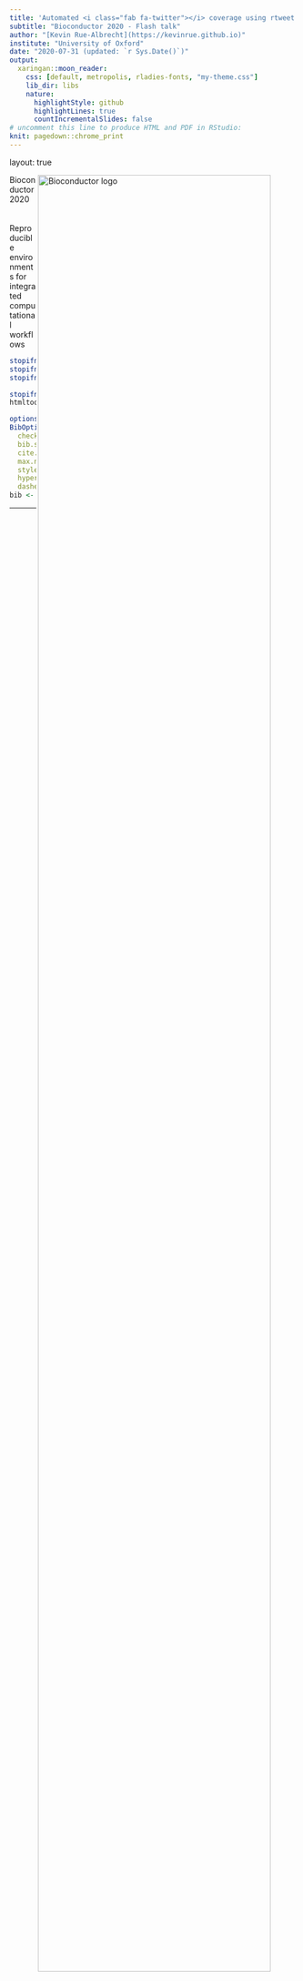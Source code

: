 ```yaml
---
title: 'Automated <i class="fab fa-twitter"></i> coverage using rtweet and <i class="fab fa-github"></i> Actions'
subtitle: "Bioconductor 2020 - Flash talk"
author: "[Kevin Rue-Albrecht](https://kevinrue.github.io)"
institute: "University of Oxford"
date: "2020-07-31 (updated: `r Sys.Date()`)"
output:
  xaringan::moon_reader:
    css: [default, metropolis, rladies-fonts, "my-theme.css"]
    lib_dir: libs
    nature:
      highlightStyle: github
      highlightLines: true
      countIncrementalSlides: false
# uncomment this line to produce HTML and PDF in RStudio:
knit: pagedown::chrome_print
---
```


layout: true

<div class="my-header"><img src="img/BioC2020.png" alt="Bioconductor logo" align="right" height="90%"></div>

<div class="my-footer"><span>
Bioconductor 2020
&emsp;&emsp;&emsp;&emsp;
Reproducible environments for integrated computational workflows
</span></div>

```r
stopifnot(require(htmltools))
stopifnot(require(RefManageR))
stopifnot(require(knitr))
```

```r
stopifnot(requireNamespace("htmltools"))
htmltools::tagList(rmarkdown::html_dependency_font_awesome())
```

```r
options(htmltools.dir.version = FALSE)
BibOptions(
  check.entries = FALSE,
  bib.style = "authoryear",
  cite.style = "authoryear",
  max.names = 2,
  style = "markdown",
  hyperlink = "to.doc",
  dashed = TRUE)
bib <- ReadBib("references.bib")
```

---

